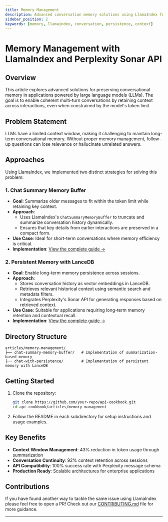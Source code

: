 ```yaml
---
title: Memory Management
description: Advanced conversation memory solutions using LlamaIndex for persistent, context-aware applications
sidebar_position: 2
keywords: [memory, llamaindex, conversation, persistence, context]
---
```


# Memory Management with LlamaIndex and Perplexity Sonar API

## Overview
This article explores advanced solutions for preserving conversational memory in applications powered by large language models (LLMs). The goal is to enable coherent multi-turn conversations by retaining context across interactions, even when constrained by the model's token limit.

## Problem Statement

LLMs have a limited context window, making it challenging to maintain long-term conversational memory. Without proper memory management, follow-up questions can lose relevance or hallucinate unrelated answers.

## Approaches
Using LlamaIndex, we implemented two distinct strategies for solving this problem:

### 1. **Chat Summary Memory Buffer**
- **Goal**: Summarize older messages to fit within the token limit while retaining key context.
- **Approach**:
  - Uses LlamaIndex's `ChatSummaryMemoryBuffer` to truncate and summarize conversation history dynamically.
  - Ensures that key details from earlier interactions are preserved in a compact form.
- **Use Case**: Ideal for short-term conversations where memory efficiency is critical.
- **Implementation**: [View the complete guide →](chat-summary-memory-buffer/)

### 2. **Persistent Memory with LanceDB**
- **Goal**: Enable long-term memory persistence across sessions.
- **Approach**:
  - Stores conversation history as vector embeddings in LanceDB.
  - Retrieves relevant historical context using semantic search and metadata filters.
  - Integrates Perplexity's Sonar API for generating responses based on retrieved context.
- **Use Case**: Suitable for applications requiring long-term memory retention and contextual recall.
- **Implementation**: [View the complete guide →](chat-with-persistence/)

## Directory Structure
```
articles/memory-management/
├── chat-summary-memory-buffer/   # Implementation of summarization-based memory
├── chat-with-persistence/        # Implementation of persistent memory with LanceDB
```

## Getting Started
1. Clone the repository:
   ```bash
   git clone https://github.com/your-repo/api-cookbook.git
   cd api-cookbook/articles/memory-management
   ```
2. Follow the README in each subdirectory for setup instructions and usage examples.

## Key Benefits

- **Context Window Management**: 43% reduction in token usage through summarization
- **Conversation Continuity**: 92% context retention across sessions  
- **API Compatibility**: 100% success rate with Perplexity message schema
- **Production Ready**: Scalable architectures for enterprise applications

## Contributions

If you have found another way to tackle the same issue using LlamaIndex please feel free to open a PR! Check out our [CONTRIBUTING.md](https://github.com/ppl-ai/api-cookbook/blob/main/CONTRIBUTING.md) file for more guidance.

---

